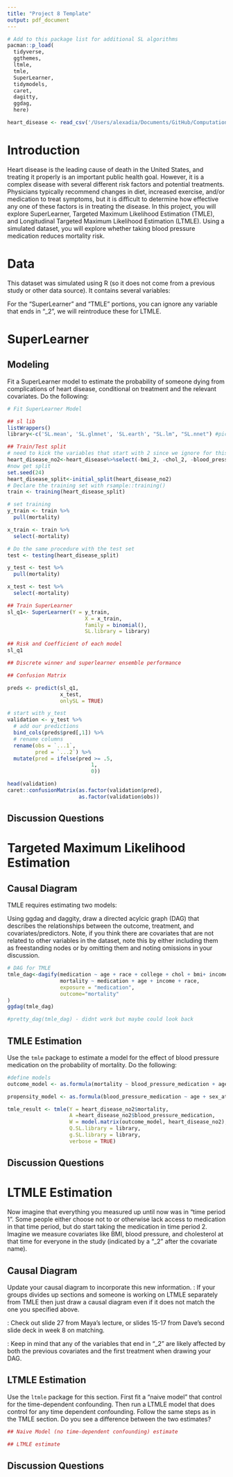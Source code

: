 ```yaml
---
title: "Project 8 Template"
output: pdf_document
---
```


```r
# Add to this package list for additional SL algorithms
pacman::p_load(
  tidyverse,
  ggthemes,
  ltmle,
  tmle,
  SuperLearner,
  tidymodels,
  caret,
  dagitty,
  ggdag,
  here)

heart_disease <- read_csv('/Users/alexadia/Documents/GitHub/Computational-Social-Science-Projects/Project 8/heart_disease_tmle.csv')
```

# Introduction

Heart disease is the leading cause of death in the United States, and treating it properly is an important public health goal. However, it is a complex disease with several different risk factors and potential treatments. Physicians typically recommend changes in diet, increased exercise, and/or medication to treat symptoms, but it is difficult to determine how effective any one of these factors is in treating the disease. In this project, you will explore SuperLearner, Targeted Maximum Likelihood Estimation (TMLE), and Longitudinal Targeted Maximum Likelihood Estimation (LTMLE). Using a simulated dataset, you will explore whether taking blood pressure medication reduces mortality risk.

# Data

This dataset was simulated using R (so it does not come from a previous study or other data source). It contains several variables:

```{=tex}
\begin{itemize}
    \item \textbf{blood\_pressure\_medication}: Treatment indicator for whether the individual took blood pressure medication (0 for control, 1 for treatment)
    \item \textbf{mortality}: Outcome indicator for whether the individual passed away from complications of heart disease (0 for no, 1 for yes)
    \item \textbf{age}: Age at time 1
    \item \textbf{sex\_at\_birth}: Sex assigned at birth (0 female, 1 male)
    \item \textbf{simplified\_race}: Simplified racial category. (1: White/Caucasian, 2: Black/African American, 3: Latinx, 4: Asian American, \newline 5: Mixed Race/Other)
    \item \textbf{income\_thousands}: Household income in thousands of dollars
    \item \textbf{college\_educ}: Indicator for college education (0 for no, 1 for yes)
    \item \textbf{bmi}: Body mass index (BMI)
    \item \textbf{chol}: Cholesterol level
    \item \textbf{blood\_pressure}: Systolic blood pressure 
    \item \textbf{bmi\_2}: BMI measured at time 2
    \item \textbf{chol\_2}: Cholesterol measured at time 2
    \item \textbf{blood\_pressure\_2}: BP measured at time 2
    \item \textbf{blood\_pressure\_medication\_2}: Whether the person took treatment at time period 2 
\end{itemize}
```
For the "SuperLearner" and "TMLE" portions, you can ignore any variable that ends in "\_2", we will reintroduce these for LTMLE.

# SuperLearner

## Modeling

Fit a SuperLearner model to estimate the probability of someone dying from complications of heart disease, conditional on treatment and the relevant covariates. Do the following:

```{=tex}
\begin{enumerate}
    \item Choose a library of at least 5 machine learning algorithms to evaluate. \textbf{Note}: We did not cover how to hyperparameter tune constituent algorithms within SuperLearner in lab, but you are free to do so if you like (though not required to for this exercise). 
    \item Split your data into train and test sets.
    \item Train SuperLearner
    \item Report the risk and coefficient associated with each model, and the performance of the discrete winner and SuperLearner ensemble
    \item Create a confusion matrix and report your overall accuracy, recall, and precision
\end{enumerate}
```
```r
# Fit SuperLearner Model

## sl lib
listWrappers()
library<-c('SL.mean', 'SL.glmnet', 'SL.earth', "SL.lm", "SL.nnet") #picked these arbitrarily

## Train/Test split
# need to kick the variables that start with 2 since we ignore for this section
heart_disease_no2<-heart_disease%>%select(-bmi_2, -chol_2, -blood_pressure_2, -blood_pressure_medication_2)
#now get split
set.seed(24)
heart_disease_split<-initial_split(heart_disease_no2)
# Declare the training set with rsample::training()
train <- training(heart_disease_split)

# set training
y_train <- train %>% 
  pull(mortality) 

x_train <- train %>%
  select(-mortality)

# Do the same procedure with the test set
test <- testing(heart_disease_split)

y_test <- test %>%
  pull(mortality)

x_test <- test %>%
  select(-mortality)

## Train SuperLearner
sl_q1<- SuperLearner(Y = y_train,
                         X = x_train,
                         family = binomial(),
                         SL.library = library)

## Risk and Coefficient of each model
sl_q1

## Discrete winner and superlearner ensemble performance

## Confusion Matrix

preds <- predict(sl_q1,
                 x_test,
                 onlySL = TRUE)

# start with y_test
validation <- y_test %>%
  # add our predictions
  bind_cols(preds$pred[,1]) %>%
  # rename columns
  rename(obs = `...1`,
         pred = `...2`) %>%
  mutate(pred = ifelse(pred >= .5, 
                           1,
                           0))

head(validation)
caret::confusionMatrix(as.factor(validation$pred),
                       as.factor(validation$obs))
```

## Discussion Questions

```{=tex}
\begin{enumerate}
    \item Why should we, in general, prefer the SuperLearner ensemble to the discrete winner in cross-validation? Or in other words, what is the advantage of "blending" algorithms together and giving them each weights, rather than just using the single best algorithm (with best being defined as minimizing risk)?
    \item Answer: SuperLearner allows us to avoid the challenge of having to pick a single "best" algorithm by using a suite of them to get to the best estimate - even if there is a clear, dominant and best algorithm, if it is included in the SuperLearner, then that algorithm dominates and you get the same results as if you had used that "best" algorithm alone (assuming a sufficiently large sample). 
\end{enumerate}
```
# Targeted Maximum Likelihood Estimation

## Causal Diagram

TMLE requires estimating two models:

```{=tex}
\begin{enumerate}
    \item The outcome model, or the relationship between the outcome and the treatment/predictors, $P(Y|(A,W)$.
    \item The propensity score model, or the relationship between assignment to treatment and predictors $P(A|W)$
\end{enumerate}
```
Using ggdag and daggity, draw a directed acylcic graph (DAG) that describes the relationships between the outcome, treatment, and covariates/predictors. Note, if you think there are covariates that are not related to other variables in the dataset, note this by either including them as freestanding nodes or by omitting them and noting omissions in your discussion.

```r
# DAG for TMLE
tmle_dag<-dagify(medication ~ age + race + college + chol + bmi+ income + sex + blood_pressure, 
                 mortality ~ medication + age + income + race,
                 exposure = "medication",
                 outcome="mortality"
)
ggdag(tmle_dag)

#pretty_dag(tmle_dag) - didnt work but maybe could look back
```

## TMLE Estimation

Use the `tmle` package to estimate a model for the effect of blood pressure medication on the probability of mortality. Do the following:

```{=tex}
\begin{enumerate}
    \item Use the same SuperLearner library you defined earlier
    \item Use the same outcome model and propensity score model that you specified in the DAG above. If in your DAG you concluded that it is not possible to make a causal inference from this dataset, specify a simpler model and note your assumptions for this step.
    \item Report the average treatment effect and any other relevant statistics
\end{enumerate}
```

```r
#define models
outcome_model <- as.formula(mortality ~ blood_pressure_medication + age + simplified_race + income_thousands)

propensity_model <- as.formula(blood_pressure_medication ~ age + sex_at_birth + simplified_race + income_thousands + college_educ + bmi + chol + blood_pressure)

tmle_result <- tmle(Y = heart_disease_no2$mortality,
                    A =heart_disease_no2$blood_pressure_medication,
                    W = model.matrix(outcome_model, heart_disease_no2),
                    Q.SL.library = library,
                    g.SL.library = library,
                    verbose = TRUE)

```
## Discussion Questions

```{=tex}
\begin{enumerate}
    \item What is a "double robust" estimator? Why does it provide a guarantee of consistency if either the outcome model or propensity score model is correctly specified? Or in other words, why does mispecifying one of the models not break the analysis? \textbf{Hint}: When answering this question, think about how your introductory statistics courses emphasized using theory to determine the correct outcome model, and in this course how we explored the benefits of matching.
\end{enumerate}
```
# LTMLE Estimation

Now imagine that everything you measured up until now was in "time period 1". Some people either choose not to or otherwise lack access to medication in that time period, but do start taking the medication in time period 2. Imagine we measure covariates like BMI, blood pressure, and cholesterol at that time for everyone in the study (indicated by a "\_2" after the covariate name).

## Causal Diagram

Update your causal diagram to incorporate this new information. \textbf{Note}: If your groups divides up sections and someone is working on LTMLE separately from TMLE then just draw a causal diagram even if it does not match the one you specified above.

\textbf{Hint}: Check out slide 27 from Maya's lecture, or slides 15-17 from Dave's second slide deck in week 8 on matching.

\textbf{Hint}: Keep in mind that any of the variables that end in "\_2" are likely affected by both the previous covariates and the first treatment when drawing your DAG.


```{=tex}
\begin{tikzpicture}
\node (v0) at (-1.62,-1.53) {Blood Pressure Medication};
\node (v1) at (-0.606,-0.394) {Blood Pressure};
\node (v2) at (-0.714,-0.797) {Age};
\node (v3) at (-1.40,0.165) {BMI};
\node (v4) at (0.604,-0.687) {Education};
\node (v5) at (-0.282,-0.151) {Income};
\node (v6) at (0.361,-1.51) {Mortality};
\node (v7) at (-0.406,0.572) {Race};
\node (v8) at (0.357,-0.659) {Sex};
\draw [->] (v0) edge (v6);
\draw [->] (v1) edge (v0);
\draw [->] (v1) edge (v6);
\draw [->] (v2) edge (v0);
\draw [->] (v2) edge (v6);
\draw [->] (v3) edge (v0);
\draw [->] (v4) edge (v6);
\draw [->] (v5) edge (v0);
\draw [->] (v5) edge (v6);
\draw [->] (v7) edge (v0);
\draw [->] (v7) edge (v1);
\draw [->] (v7) edge (v3);
\draw [->] (v7) edge (v5);
\draw [->] (v7) edge (v6);
\draw [->] (v8) edge (v6);
\end{tikzpicture}

```

## LTMLE Estimation

Use the `ltmle` package for this section. First fit a "naive model" that \textbf{does not} control for the time-dependent confounding. Then run a LTMLE model that does control for any time dependent confounding. Follow the same steps as in the TMLE section. Do you see a difference between the two estimates?

```r
## Naive Model (no time-dependent confounding) estimate

## LTMLE estimate
```

## Discussion Questions

```{=tex}
\begin{enumerate}
    \item What sorts of time-dependent confounding should we be especially worried about? For instance, would we be concerned about a running variable for age the same way we might be concerned about blood pressure measured at two different times?
\end{enumerate}
```
